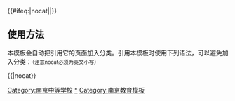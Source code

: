 {{Navbox
|bodyclass  = 
|name       = 南京中等学校
|title      = [[南京中等学校列表|南京市中等教育]]
|listclass  = hlist 
|titleclass = 
|image      = 
|above      = 
|group1     = 高中教育
|list1       =
* [[南京外国语学校]]
* [[南京市第九中学]]
* [[南京市第九中学震旦校区]]
* [[南京市第十三中学]]
* [[南京市玄武高级中学]]
* [[南京市汇文女子中学|南京市人民中学]]
* [[南京市汇文女子中学]]
* [[南京市第一中学]]
* [[南京市第三高级中学]]
* [[南京航空航天大学附属高级中学]]
* [[南京市第五中学]]
* [[南京市行知实验中学]]
* [[南京市中华中学]]
* [[南京市文枢中学]]
* [[南京市第二十七高级中学]]
* [[南京市建邺高级中学]]
* [[南京外国语学校河西分校]]
* [[南京市金陵中学河西分校]]
* [[南京市第二十九中学]]
* [[南京市宁海中学]]
* [[南京市金陵中学]]
* [[南京师范大学附属中学]]
* [[南京田家炳高级中学]]
* [[南京大学附属中学]]
* [[南京市第十二中学]]
* [[江苏省江浦高级中学]]
* [[南京市第十四中学]]
* [[南京市燕子矶中学]]
* [[南京市栖霞中学]]
* [[南京师范大学附属实验学校]]
* [[南京外国语学校仙林分校]]
* [[南京市雨花台中学]]
* [[南京民办实验学校]]
* [[南京市江宁高级中学]]
* [[南京市秦淮中学]]
* [[南京市临江高级中学]]
* [[南京东山外国语学校]]
* [[南京师范大学附属中学江宁分校]]
* [[南京市大厂高级中学]]
* [[南京师范大学附属扬子中学]]
* [[南京市六合区实验高级中学]]
* [[江苏省六合高级中学]]
* [[南京市六合区程桥高级中学]]
* [[江苏省溧水高级中学]]
* [[溧水区第二高级中学]]
* [[溧水区第三高级中学]]
* [[江苏省高淳高级中学]]
* [[南京市高淳区淳辉高级中学|高淳区淳辉高级中学]]
* [[高淳区湖滨高级中学]]

|group2     = 初中教育
|list2       =
* [[南京市第九中学弘光分校]]
* [[南京市第十三中学锁金分校]]
* [[南京市第十三中学红山校区]]
* [[南京市第五十四中学]]
* [[南京玄武外国语学校]]
* [[南京外国语学校]]
* [[南京市第十三中科利华分校]]
* [[南京市紫东实验学校]]
* [[南京市孝陵卫初级中学]]
* [[南京市第三高级中学]]
* [[南京市行知实验中学]]
* [[南京市第二十八中学]]
* [[南京市第二十四中学]]
* [[南京市第一中学瑞金路校区]]
* [[南京市钟英中学]]
* [[南京航空航天大学附属初级中学]]
* [[南京郑和外国语学校]]
* [[南京市第三高级中学文昌校区]]
* [[南京市中华中学]]
* [[南京市文枢中学]]
* [[南京市第二十七高级中学]]
* [[南京市第十八中学]]
* [[南京市第四十三中学]]
* [[南京秦淮外国语学校]]
* [[南京市中华中学上新河初级中学]]
* [[南京市虹苑中学]]
* [[南京市南湖第一中学]]
* [[南京市南湖第二中学]]
* [[南京市沙洲初级中学]]
* [[南京市双闸中学]]
* [[南京市江心洲初级中学]]
* [[南京师范大学附属中学新城初级中学]]
* [[南京市金陵中学河西分校]]
* [[南京田家炳高级中学|南京市第五十中学]]
* [[南京师范大学附属中学树人学校]]
* [[南京教育学院附属高级中学致远中学]]
* [[南京大学附属中学]]
* [[南京民办育英外国语学校]]
* [[南京市金陵汇文学校]]
* [[南京田家炳高级中学|南京市第八中学]]
* [[江苏教育学院附属高级中学玉泉路校区]]
* [[南京市宁海分校]]
* [[南京市第十二中学]]
* [[南京市第三十九中学]]
* [[南京市第六十六中学]]
* [[南京市滨江中学]]
* [[南京市五塘中学]]
* [[南京晓庄学院附属中学|南京市晓庄学院附属中学]]
* [[民办求真中学]]
* [[南京市建宁中学]]
* [[南京市第十四中学]]
* [[浦口区第二中学]]
* [[浦口区第三中学]]
* [[浦口区第四中学]]
* [[浦口区建设中学]]
* [[金陵国际语言中学]]
* [[浦口区浦厂中学]]
* [[南京市第十七中学]]
* [[南京市河西中学]]
* [[南京市第一中学明发分校]]
* [[南京市沿江中学]]
* [[金陵中学高新分校|南京实验国际学校]]
* [[浦口区永丰中学]]
* [[南信大附属中学]]
* [[浦口区永宁中学]]
* [[浦口区大桥中学]]
* [[浦口区汤泉中学]]
* [[浦口区星甸中学]]
* [[浦口区石桥中学]]
* [[浦口区乌江学校]]
* [[浦口区桥林中学]]
* [[浦口区陡岗中学]]
* [[浦口区兰花中学]]
* [[南京市金陵中学龙湖分校]]
* [[南京市燕子矶中学]]
* [[南京市栖霞中学]]
* [[南京师范大学附属实验学校]]
* [[南京外国语学校仙林分校]]
* [[南京市金陵中学仙林分校]]
* [[南京市营防中学]]
* [[南京市花园中学]]
* [[南京市栖霞区摄山初级中学]]
* [[南京市炼油厂中学]]
* [[南京师范大学附属中学仙林分校]]
* [[南京市马群中学]]
* [[南京市华电中学]]
* [[南京市伯乐中学]]
* [[南京市八卦洲中桥中学]]
* [[南京市化工厂中学]]
* [[南京市南江中学]]
* [[南京市雨花台中学]]
* [[南京民办实验学校]]
* [[南京市板桥中学]]
* [[南京市共青团路中学]]
* [[南京市金陵中学西善分校]]
* [[南京市金陵中学岱山分校]]
* [[南京市春江学校]]
* [[南京市孙家初级中学]]
* [[南京市竹山中学]]
* [[南京市上元中学]]
* [[南京市秣陵中学]]
* [[南京市百家湖中学]]
* [[南京市天印高级中学]]
* [[南京市江宁区江宁初级中学]]
* [[南京市江宁区谷里初级中学]]
* [[江宁区铜井初级中学]]
* [[南京市江宁区桃红初级中学]]
* [[江宁区横溪初级中学]]
* [[江宁区东善桥初级中学]]
* [[江宁区丹阳学校]]
* [[江宁区秣陵初级中学]]
* [[南京市江宁区禄口初级中学]]
* [[江宁区湖熟初级中学]]
* [[江宁区土桥初级中学]]
* [[南京市江宁区周岗初级中学]]
* [[南京市江宁区淳化初级中学]]
* [[江宁区上坊初级中学]]
* [[江宁区汤山初级中学]]
* [[江宁区上峰初级中学]]
* [[江宁区麒麟初级中学]]
* [[南京市天景山中学]]
* [[江宁区陆郎初级中学]]
* [[南京市江宁区铜山初级中学]]
* [[南京市江宁区龙都初级中学]]
* [[南京市清水亭学校]]
* [[江宁区岔路学校]]
* [[南京东山外国语学校]]
* [[南京师范大学附属中学江宁分校]]
* [[南京市九龙中学]]
* [[南京市南化第二中学]]
* [[南京市扬子第一中学]]
* [[南京民办育英第二外国语学校]]
* [[南京市旭东中学]]
* [[南京市长城中学]]
* [[六合区瓜埠镇初级中学]]
* [[六合区玉带镇初级中学]]
* [[六合区龙袍镇初级中学]]
* [[六合区东沟镇初级中学]]
* [[南京市六合区横梁初级中学]]
* [[六合区新篁镇初级中学]]
* [[南京市六合区仕金学校]]
* [[南京市六合区金牛湖初级中学]]
* [[六合区冶山镇初级中学]]
* [[六合区马集镇初级中学]]
* [[六合区竹镇民族中学]]
* [[南京市六合区竹镇镇乌石初级中学]]
* [[六合区马鞍镇初级中学]]
* [[六合区马鞍镇城西初级中学]]
* [[南京市六合区程桥初级中学]]
* [[南京市六合区竹程初级中学]]
* [[南京市六合区新集初级中学]]
* [[六合区雄州初级中学]]
* [[六合区龙池初级中学]]
* [[南京市六合区实验初级中学]]
* [[南京市六合区励志学校]]
* [[溧水区第一初级中学]]
* [[溧水区第二初级中学]]
* [[溧水区实验学校]]
* [[溧水区东庐初级中学]]
* [[溧水区柘塘初级中学]]
* [[溧水区东屏中学]]
* [[溧水区群力初级中学]]
* [[溧水区白马中学]]
* [[溧水区洪蓝初级中学]]
* [[溧水区石湫中学]]
* [[溧水区明觉初级中学]]
* [[溧水区晶桥初级中学]]
* [[溧水区云鹤初级中学]]
* [[溧水区和凤初级中学]]
* [[溧水区孔镇中学]]
* [[高淳区第二中学]]
* [[高淳区第三中学]]
* [[高淳区第一中学]]
* [[高淳区砖墙中学]]
* [[高淳区沧溪中学]]
* [[高淳区漆桥中学]]
* [[高淳区固城中学]]
* [[高淳区东坝中学]]
* [[高淳区桠溪中学]]
* [[南京高淳外国语学校]]
* [[南京武家嘴实验学校]]
|group3     = [[南京中等职业专科学校列表|职业教育]]
|list3       =
* [[江苏联合职业技术学院|南京高等职业技术学校]]
* [[南京财经学校]]
* [[南京幼儿高等师范学校|南京幼儿高等师范学校·南京市女子中等专业学校]]
* [[南京卫生学校]]
* [[南京市玄武中等专业学校]]
* [[南京市鼓楼中等专业学校]]
* [[南京金陵中等专业学校]]
* [[南京市莫愁中等专业学校]]
* [[南京下关中等专业学校]]
* [[南京旅游营养中等专业学校]]
* [[南京新港中等专业学校]]
* [[南京中华中等专业学校]]
* [[南京浦口中等专业学校]]
* [[南京六合中等专业学校]]
* [[南京江宁中等专业学校]]
* [[江苏省溧水中等专业学校]]
* [[江苏省高淳中等专业学校]]
* [[南京市中等专业（走读）学校]]
* [[南京市医药中等专业学校]]
* [[南京市机电中等专业学校]]
* [[南京市城建中等专业学校]]
* [[东南中等专业学校]]
* [[江苏省妇女干部学校]]
}}<includeonly>{{#ifeq:{{{1}}}|nocat||[[Category:南京中等学校]]}}</includeonly><noinclude>

== 使用方法 ==
本模板会自动把引用它的页面加入分类。引用本模板时使用下列语法，可以避免加入分类：<small>（注意nocat必须为英文小写）</small>
 
<nowiki>{{</nowiki>{{PAGENAME}}<nowiki>|nocat}}</nowiki>

[[Category:南京中等学校|*]]
[[Category:南京教育模板]]
</noinclude>